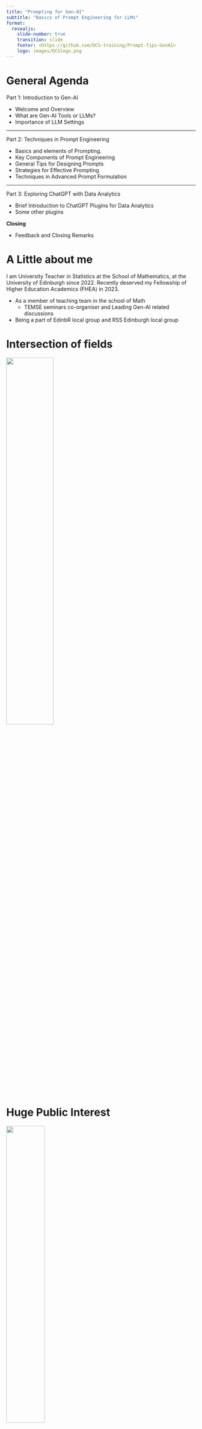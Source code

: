```yaml
---
title: "Prompting for Gen-AI"
subtitle: "Basics of Prompt Engineering for LLMs"
format: 
  revealjs:
    slide-number: true
    transition: slide
    footer: <https://github.com/DCS-training/Prompt-Tips-GenAI>
    logo: images/DCSlogo.png
---
```


# General Agenda

Part 1: Introduction to Gen-AI

-   Welcome and Overview
-   What are Gen-AI Tools or LLMs?
-   Importance of LLM Settings


---

Part 2: Techniques in Prompt Engineering

- Basics and elements of Prompting.
- Key Components of Prompt Engineering
- General Tips for Designing Prompts
- Strategies for Effective Prompting
- Techniques in Advanced Prompt Formulation

---

Part 3: Exploring ChatGPT with Data Analytics

- Brief Introduction to ChatGPT Plugins for Data Analytics
- Some other plugins

**Closing**

- Feedback and Closing Remarks

# A Little about me

I am University Teacher in Statistics at the School of Mathematics, at the University of Edinburgh since 2022. Recently deserved my Fellowship of Higher Education Academics (FHEA) in 2023. 

- As a member of teaching team in the school of Math
  * TEMSE seminars co-organiser and Leading Gen-AI related discussions
  
- Being a part of EdinbR local group and RSS Edinburgh local group

# Intersection of fields

![](images/GenAI_Venn.png){fig-align="center" width=50%}

# Huge Public Interest

![](images/GenAIstorm.png){fig-align="center" width=45%}

# Power behind it ?

![](images/GPT_Compower.png){fig-align="center" width=75%}

# Main advancement since 2017 ?

::: {layout-ncol=2}
![Transformers](images/Enc_Deco.png){fig-align="center" width=45%}

![Architecture](images/EncoDecod_Arch.png){fig-align="center" width=45%}
:::

## Advantages and Limitations of Transformers

- Parallelization and Efficiency
- Long-Range Dependencies
- Transfer Learning and Contextual Embeddings

* <span style="color: red;"> Attention Overhead for Long Sequences </span>
* <span style="color: red;"> Lack of Sequential Order</span>
* <span style="color: red;"> Excessive Parameterization</span>
* <span style="color: red;"> Fixed Input Length and Inability to Handle Unstructured Inputs</span>

# Modern LLMs traces

![](images/LLMtrees.png){fig-align="center" width=50%}

Image Credit: [Different development paths of LLMs](https://www.interconnects.ai/p/llm-development-paths)

# What about ChatGPT ?

Only decoder type LLM indeed, but the output improvement relies on the concept of RLHF (Reinforcement Learning with Human Feedback)

- Strengths
  - Understanding of Context, Large-Scale Language Model, Fine-Tuning Process

- Limitations
  - Biases, Inappropriate or Unsafe Outputs, Inability to Fact-Check

# Based vs Fine Tuned

![](images/DeepL_LLMtypes.png){fig-align="center" width=50%}

# ChatGPT structure

![](images/GPT_Deco.png){fig-align="center" width=50%}

# Some LLM news!

- Multimodality already for some!

- As apps (ChatGPT android)

- Specific: ChatGPT can see, hear and speak (''ChatGPT can now see, hear, and speak.

- [Custom GPTs](https://openai.com/blog/introducing-gpts) are released already! More recently, they released [GPT store](https://openai.com/blog/introducing-the-gpt-store)

- Upcoming: "[Gemini](https://deepmind.google/technologies/gemini/#introduction) is built from the ground up for multimodality — reasoning seamlessly across text, images, video, audio, and code."

- Interaction between different LLM agents, such as Microsoft [Autogen](https://www.microsoft.com/en-us/research/project/autogen/)

**What about available tools that we can play with ?**

# Which tool we can use? 

- OpenAI: **GPT-3.5** or recent version **GPT4** if you have paid membership
  * There will be some examples from playground
  * You will see some examples in a python code for later experiments

- Google: **Bard** now, **Gemini** later 

- Antrophic: **Claude-2**

- Meta: **Llama-2** (70B) via a specific [website](https://www.llama2.ai/)

- Mistral: Check out their [platform as open-source alternative](https://mistral.ai/product/)

- Recently: [Microsoft Copilot](https://copilot.microsoft.com/) is available for university! announced as *Protected Mode for users from educational institutions*

# Prompt Engineering

- This is mainly about writing efficient prompts to use language models (LMs) and possible to consider it as an iterative process. 

- It allows us to better understand the capabilities and limitations of large language models (LLMs)

- Researchers generally use prompt engineering to improve the capacity of the considered LLMs on a wide range of tasks including (but not limited) to question answering and arithmetic reasoning.

---

![](images/DeepL_IterPrompt.png){fig-align="center" width=50%}

# About LLM settings 

* When designing and writing prompts, we typically interact with the LLM via an API or more friendly interfaceas such as ChatGPT etc.

* It is crucial to know configured model parameters and how they work in general!
  
**What about these main parameters ?**

# LLM Model Parameters

- *Temperature*
  - **Low:** Produces deterministic, factual outputs. Ideal for fact-based Q&A type tasks .
  - **High:** Encourages creative, diverse responses. Useful for creative tasks like creating poetry or story.

- *Top P (Nucleus Sampling)*
  - **Low:** Yields exact, confident answers. Best for factual responses.
  - **High:** Offers diverse outputs, considering less likely words. Great for varied responses.

---

- *Max Length*
  - Controls output token count. Helps avoid overly long or irrelevant responses, managing cost.

- *Stop Sequences*
  - Strings that terminate token generation. Used to limit response length and structure.

- *Frequency Penalty*: Penalizes repeated tokens based on frequency. Reduces word repetition in responses.

- *Presence Penalty*: Penalizes all repeated tokens equally. Prevents phrase repetition. Adjust for creativity or focus.
  
---

::: {.callout-note}
The general recommendation is to alter **temperature** or **Top P** but **not both**.
:::
  
::: {.callout-note}
Similar to temperature and Top P, the general recommendation is to alter the **frequency** or **presence** penalty but **not both**
:::

::: {.callout-warning}
Keep in mind that your results may vary depending on the which LLM or which version of LLM you use.
:::

Some [further details from OpenAI](https://platform.openai.com/docs/api-reference/chat/object)

# Basic Template 

- **Prompt**: What we want from LLM

- **Output**: What we will get from the LLM 

::: {.callout-note}
A prompt can contain information like the instruction or question you are passing to the model and include other details such as context, inputs, or examples
:::

::: {.callout-tip}
It is possible to use such elements when they are necessary to guide the LLM more effectively, for the purpose of output improvement!
:::

# Elements of a Prompt

- **Instruction**: a specific task or instruction you want the model to perform

- **Context**: external information or additional context that can steer the model to better responses

- **Input Data**: the input or question that we are interested to find a response for

- **Output Indicator** the type or format of the output.

::: {.callout-warning}
No need all the four elements for a prompt and the format depends on the task at hand.
:::

# Some Examples 

- [Text Summarization](https://www.promptingguide.ai/introduction/examples#text-summarization)

- [Information Extraction](https://www.promptingguide.ai/introduction/examples#information-extraction)

- [Question Answering](https://www.promptingguide.ai/introduction/examples#question-answering)

- [Text Classification or Sentiment Analysis](https://www.promptingguide.ai/introduction/examples#text-classification)

- [Code Generation](https://www.promptingguide.ai/introduction/examples#code-generation)

::: {.callout-note}
Prompt: Classify the text into neutral, negative or positive. 
Text: I think the food was okay. 
Sentiment: 
:::

# OpenAI suggestions

- **Write clear instructions**

- **Provide reference text, if we need**

- **Split complex tasks into simpler sub-tasks**

- **Give the model time to "think"**

- **Use external tools or knowledge, if we need**

- **Test changes systematically**

::: {.callout-note}
For each strategy we can see various given tactics below 
:::

# Write clear instructions

- [Include details in your query to get more relevant answers](https://platform.openai.com/docs/guides/prompt-engineering/tactic-include-details-in-your-query-to-get-more-relevant-answers)
 * This is like feeding LLM with important details or context

- [Ask the model to adopt a persona](https://platform.openai.com/docs/guides/prompt-engineering/tactic-ask-the-model-to-adopt-a-persona)
  * You act as a workshop tutor!

- [Use delimiters to clearly indicate distinct parts of the input](https://platform.openai.com/docs/guides/prompt-engineering/tactic-use-delimiters-to-clearly-indicate-distinct-parts-of-the-input)
  * specify the related content explicitly, ie. <article> insert first article here </article>

- [Specify the steps required to complete a task](https://platform.openai.com/docs/guides/prompt-engineering/tactic-specify-the-steps-required-to-complete-a-task)
  * Spliting the task into smaller parts  

- [Provide examples](https://platform.openai.com/docs/guides/prompt-engineering/tactic-provide-examples)

- [Specify the desired length of the output](https://platform.openai.com/docs/guides/prompt-engineering/tactic-specify-the-desired-length-of-the-output)

# Provide reference text

- [Instruct the model to answer using a reference text](https://platform.openai.com/docs/guides/prompt-engineering/tactic-instruct-the-model-to-answer-using-a-reference-text)
  * Adding extra information

- [Instruct the model to answer with citations from a reference text](https://platform.openai.com/docs/guides/prompt-engineering/tactic-instruct-the-model-to-answer-with-citations-from-a-reference-text)
  * Adding external source

# Split complex tasks into simpler subtasks

- [Use intent classification to identify the most relevant instructions for a user query](https://platform.openai.com/docs/guides/prompt-engineering/tactic-use-intent-classification-to-identify-the-most-relevant-instructions-for-a-user-query)

- [For dialogue applications that require very long conversations, summarize or filter previous dialogue](https://platform.openai.com/docs/guides/prompt-engineering/tactic-for-dialogue-applications-that-require-very-long-conversations-summarize-or-filter-previous-dialogue)

- [Summarize long documents piecewise and construct a full summary recursively](https://platform.openai.com/docs/guides/prompt-engineering/tactic-summarize-long-documents-piecewise-and-construct-a-full-summary-recursively)

# Give models time to "think"

- [Instruct the model to work out its own solution before rushing to a conclusion](https://platform.openai.com/docs/guides/prompt-engineering/tactic-instruct-the-model-to-work-out-its-own-solution-before-rushing-to-a-conclusion)

- [Use inner monologue or a sequence of queries to hide the model's reasoning process](https://platform.openai.com/docs/guides/prompt-engineering/tactic-use-inner-monologue-or-a-sequence-of-queries-to-hide-the-model-s-reasoning-process)

- [Ask the model if it missed anything on previous passes](https://platform.openai.com/docs/guides/prompt-engineering/tactic-ask-the-model-if-it-missed-anything-on-previous-passes)

# Use external tools

- [Use embeddings-based search to implement efficient knowledge retrieval](https://platform.openai.com/docs/guides/prompt-engineering/tactic-use-embeddings-based-search-to-implement-efficient-knowledge-retrieval)
 * More technical, such as RAG method

- [Use code execution to perform more accurate calculations or call external APIs](https://platform.openai.com/docs/guides/prompt-engineering/tactic-use-code-execution-to-perform-more-accurate-calculations-or-call-external-apis)
 * Such as guiding LLM to do something with another tool!

- [Give the model access to specific functions](https://platform.openai.com/docs/guides/prompt-engineering/tactic-give-the-model-access-to-specific-functions)

# Testing changes

Evaluation procedures (or "evals") are useful for optimizing system designs

- [Evaluate model outputs with reference to gold-standard answers](https://platform.openai.com/docs/guides/prompt-engineering/tactic-evaluate-model-outputs-with-reference-to-gold-standard-answers)

::: {.callout-note}
More advanced prompting engineering techniques that allow us to achieve more complex tasks and improve reliability and performance of LLMs
:::

# Risks & Misuses

- [Adversarial Prompting](https://www.promptingguide.ai/risks/adversarial)

- [Factuality](https://www.promptingguide.ai/risks/factuality)

- [Biases](https://www.promptingguide.ai/risks/biases)

# Advanced Methods 

These are some techniques from the open book of [Prompt Engineering Guide](https://www.promptingguide.ai/). Including but not limited to,

- Zero-Shot Prompting

- **Few-Shot Prompting**

- **Chain-of-Thought Prompting**

- Generated Knowledge Prompting

- PAL (Program-Aided Language Models)

- **[Retrieval Augmented Generation (RAG)](https://arxiv.org/abs/2312.10997)**

# Few-shot learning 

- Generally, LLms are capable of performing some tasks "zero-shot." Just asking what we want simply

- When zero-shot doesn't work, it's recommended to provide demonstrations or examples in the prompt which leads to few-shot prompting

- This technique enables in-context learning where we provide demonstrations in the prompt to improve the model performance.

- For more difficult tasks, we can experiment with increasing the demonstrations (e.g., **3-shot**, 5-shot, 10-shot, etc.)

::: {.callout-warning}
It is better than zero-shot to some extent but may fail especially when dealing with more complex reasoning tasks!
:::

# Chain of Thought (CoT)

- This method has been popularized to address more complex arithmetic, commonsense, and symbolic reasoning tasks.

- Chain-of-thought (CoT) prompting enables complex reasoning capabilities through intermediate reasoning steps ([Wei et al. (2022)](https://arxiv.org/abs/2201.11903))

- It is possible to combine it with few-shot prompting to get better results on more complex tasks

- You can see different types such as Zero- or Few-shot COT Prompting or Automatic Chain-of-Thought (Auto-CoT)

# CoT Example

![](images/cot_image.webp){fig-align="center" width=60%}

# More technical: RAGs

- For more complex and knowledge-intensive tasks, it's possible to build a language model-based system that accesses external knowledge sources

- This is a common and one of the cheapest option to reduce the problem of "hallucination" in general

- RAG combines an information retrieval component with a text generator model.

- RAG allows language models to bypass retraining, enabling access to the latest information for generating reliable outputs via retrieval-based generation

# Workflow of RAG

![](images/RAGs.png){fig-align="center" width=75%}

Image Credit: [Langchain documentation](https://python.langchain.com/docs/use_cases/question_answering/)

---

![](images/RAGs_2.png){fig-align="center" width=75%}

Image Credit: [Langchain documentation](https://python.langchain.com/docs/use_cases/question_answering/)

---

Time to see some coding

# Resources on Prompting 

- [promptingguide.ai](https://www.promptingguide.ai/): A prompt engineering guide that demonstrates many techniques.

- [OpenAI Cookbook](https://cookbook.openai.com/)

- [Brex's Prompt Engineering Guide](https://github.com/brexhq/prompt-engineering)  Brex's introduction to language models and prompt engineering.

- [Prompting libraries & tools](https://cookbook.openai.com/articles/related_resources)

# Time to Reflect

Please share your feedback to improve this training






